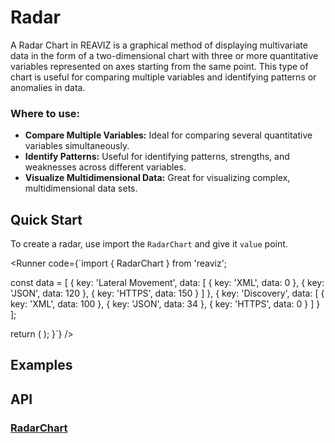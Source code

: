
<Meta of={RadarChartStory} />

# Radar

A Radar Chart in REAVIZ is a graphical method of displaying multivariate data in the form of a 
two-dimensional chart with three or more quantitative variables represented on axes starting from the same point.
This type of chart is useful for comparing multiple variables and identifying patterns or anomalies in data.

### Where to use:

 - **Compare Multiple Variables:** Ideal for comparing several quantitative variables simultaneously.
- **Identify Patterns:** Useful for identifying patterns, strengths, and weaknesses across different variables.
- **Visualize Multidimensional Data:** Great for visualizing complex, multidimensional data sets.

## Quick Start
To create a radar, use import the `RadarChart` and give it `value` point.

<Runner code={`import { RadarChart } from 'reaviz';

  const data = [
    {
      key: 'Lateral Movement',
      data: [
        {
          key: 'XML',
          data: 0
        },
        {
          key: 'JSON',
          data: 120
        },
        {
          key: 'HTTPS',
          data: 150
        }
      ]
    },
    {
      key: 'Discovery',
      data: [
        {
          key: 'XML',
          data: 100
        },
        {
          key: 'JSON',
          data: 34
        },
        {
          key: 'HTTPS',
          data: 0
        }
      ]
    }
  ];

  return (
    <RadarChart
      height={400}
      width={400}
      data={data}
    />
  );
}`}
/>

## Examples
<ToggleCanvas of={RadarChartStory.Filled} storybook="charts-radar-chart--simple" />

## API

### [RadarChart](https://github.com/reaviz/reaviz/blob/master/src/RadarChart/RadarChart.tsx)
<PropsTable name="RadarChart" />
